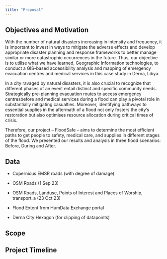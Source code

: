 ```yaml
---
title: "Proposal"
---
```


## Objectives and Motivation

With the number of natural disasters increasing in intensity and frequency, it is important to invest in ways to mitigate the adverse effects and develop appropriate disaster planning and response frameworks to better manage similar or more catastrophic occurrences in the future. Thus, our objective is to utilise what we have learned, Geographic Information technologies, to conduct a GIS-based accessibility analysis and mapping of emergency evacuation centres and medical services in this case study in Derna, Libya. 

In a city ravaged by natural disasters, it is also crucial to recognize that different phases of an event entail distinct and specific community needs. Strategically pre-planning evacuation routes to access emergency centresbefore and medical services during a flood can play a pivotal role in substantially mitigating casualties. Moreover, identifying pathways to essential supplies in the aftermath of a flood not only fosters the city's restoration but also optimises resource allocation during critical times of crisis.

Therefore, our project -- FloodSafe -- aims to determine the most efficient paths to get people to safety, medical care, and supplies in different stages of the flood. We presented our results and analysis in three flood scenarios: Before, During and After.

## Data

-   Copernicus EMSR roads (with degree of damage)

-   OSM Roads (1 Sep 23)

-   OSM Roads, Landuse, Points of Interest and Places of Worship, transport_a (23 Oct 23)

-   Flood Extent from HumData Exchange portal

-   Derna City Hexagon (for clipping of datapoints)

## Scope

## Project Timeline
